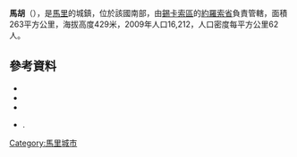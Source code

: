 '''馬胡'''（{{lang-fr|Mahou}}），是[[馬里|馬里]]的城鎮，位於該國南部，由[[錫卡索區|錫卡索區]]的[[約羅索省|約羅索省]]負責管轄，面積263平方公里，海拔高度429米，2009年人口16,212，人口密度每平方公里62人。

==參考資料==
*{{citation | contribution= Common and Fundamental Operational Datasets Registry: Mali | publisher= United Nations Office for the Coordination of Humanitarian Affairs | url= http://cod.humanitarianresponse.info/country-region/mali | deadurl= yes | archiveurl= https://web.archive.org/web/20121214211137/http://cod.humanitarianresponse.info/country-region/Mali | archivedate= 2012-12-14 }}
*{{citation | url=http://instat.gov.ml/documentation/sikasso.pdf | publisher=République de Mali: Institut National de la Statistique | title=Resultats Provisoires RGPH 2009 (Région de Sikasso) | language=fr | accessdate=2015-07-24 | archive-date=2012-09-19 | archive-url=https://www.webcitation.org/6AnYveESp?url=http://instat.gov.ml/documentation/sikasso.pdf | dead-url=no }}
*{{citation | title=Communes de la Région de Sikasso | publisher=Ministère de l’administration territoriale et des collectivités locales, République du Mali | url=http://www.matcl.gov.ml/pdf/ComRegSikasso.pdf | language=fr | deadurl=yes | archiveurl=https://web.archive.org/web/20131203005558/http://www.matcl.gov.ml/pdf/ComRegSikasso.pdf | archivedate=2013-12-03 }}
*{{citation | title=Plan de Sécurité Alimentaire Commune Rurale de Mahou 2006-2010 | publisher=Commissariat à la Sécurité Alimentaire, République du Mali, USAID-Mali | year=2006 | url=http://www.aec.msu.edu/fs2/mali_fd_strtgy/plans/sikasso/yorosso/psa_mahou.pdf | language=fr | deadurl=yes | archiveurl=https://web.archive.org/web/20120918145339/http://www.aec.msu.edu/fs2/mali_fd_strtgy/plans/sikasso/yorosso/psa_mahou.pdf | archivedate=2012-09-18 }}.

{{Coord|12|8|0|N|4|37|45|W|display=title}}

{{錫卡索區}}

[[Category:馬里城市|Category:馬里城市]]


{{Mali-geo-stub}}